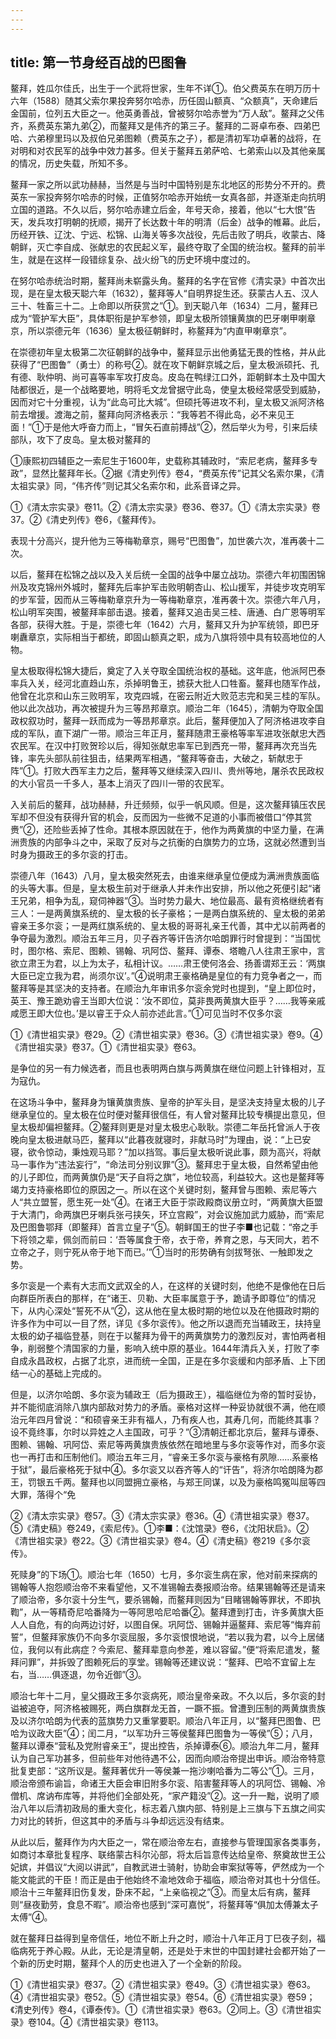 ```yaml
---
---
---
```

title: 第一节身经百战的巴图鲁
---



鳌拜，姓瓜尔佳氏，出生于一个武将世家，生年不详①。伯父费英东在明万历十六年（1588）随其父索尔果投奔努尔哈赤，历任固山额真、“众额真”，天命建后金国前，位列五大臣之一。他英勇善战，曾被努尔哈赤誉为“万人敌”。鳌拜之父伟齐，系费英东第九弟②，而鳌拜又是伟齐的第三子。鳌拜的二哥卓布泰、四弟巴哈、六弟穆里玛以及叔伯兄弟图赖（费英东之子），都是清初军功卓著的战将，在对明和对农民军的战争中效力甚多。但关于鳌拜五弟萨哈、七弟索山以及其他亲属的情况，历史失载，所知不多。

鳌拜一家之所以武功赫赫，当然是与当时中国特别是东北地区的形势分不开的。费英东一家投奔努尔哈赤的时候，正值努尔哈赤开始统一女真各部，并逐渐走向抗明立国的道路。不久以后，努尔哈赤建立后金，年号天命，接着，他以“七大恨”告天，发兵攻打明朝的抚顺，揭开了长达数十年的明清（后金）战争的帷幕。此后，历经开铁、辽沈、宁远、松锦、山海关等多次战役，先后击败了明兵，收蒙古、降朝鲜，灭亡李自成、张献忠的农民起义军，最终夺取了全国的统治权。鳌拜的前半生，就是在这样一段错综复杂、战火纷飞的历史环境中度过的。

在努尔哈赤统治时期，鳌拜尚未崭露头角。鳌拜的名字在官修《清实录》中首次出现，是在皇太极天聪六年（1632），鳌拜等人“自明界捉生还。获蒙古人五、汉人三十、牲畜三十二。上命即以所获赏之”①。到天聪八年（1634）二月，鳌拜已成为“管护军大臣”，具体职衔是护军参领，即皇太极所领镶黄旗的巴牙喇甲喇章京，所以崇德元年（1636）皇太极征朝鲜时，称鳌拜为“内直甲喇章京”。

在崇德初年皇太极第二次征朝鲜的战争中，鳌拜显示出他勇猛无畏的性格，并从此获得了“巴图鲁”（勇士）的称号②。就在攻下朝鲜京城之后，皇太极派硕托、孔有德、耿仲明、尚可喜等率军攻打皮岛。皮岛在鸭绿江口外，距朝鲜本土及中国大陆都很近，是一个战略要地，明将毛文龙曾据守此岛，使皇太极经常感受到威胁，因而对它十分重视，认为“此岛可比大城”。但硕托等进攻不利，皇太极又派阿济格前去增援。渡海之前，鳌拜向阿济格表示：“我等若不得此岛，必不来见王面！”①于是他大呼奋力而上，“冒矢石直前搏战”②，然后举火为号，引来后续部队，攻下了皮岛。皇太极对鳌拜的

①康熙初四辅臣之一索尼生于1600年，史载称其辅政时，“索尼老病，鳌拜多专政”，显然比鳌拜年长。②据《清史列传》卷4，“费英东传”记其父名索尔果，《清太祖实录》同，“伟齐传”则记其父名索尔和，此系音译之异。

①《清太宗实录》卷11。②《清太宗实录》卷36、卷37。①《清太宗实录》卷37。②《清史列传》卷6，《鳌拜传》。

表现十分高兴，提升他为三等梅勒章京，赐号“巴图鲁”，加世袭六次，准再袭十二次。

以后，鳌拜在松锦之战以及入关后统一全国的战争中屡立战功。崇德六年初围困锦州及攻克锦州外城时，鳌拜先后率护军击败明朝杏山、松山援军，并徒步攻克明军的步军营，因而从三等梅勒章京升为一等梅勒章京，准再袭十次。崇德六年八月，松山明军突围，被鳌拜率部击退。接着，鳌拜又追击吴三桂、唐通、白广恩等明军各部，获得大胜。于是，崇德七年（1642）六月，鳌拜又升为护军统领，即巴牙喇纛章京，实际相当于都统，即固山额真之职，成为八旗将领中具有较高地位的人物。

皇太极取得松锦大捷后，奠定了入关夺取全国统治权的基础。这年底，他派阿巴泰率兵入关，经河北直趋山东，杀掉明鲁王，掳获大批人口牲畜。鳌拜也随军作战，他曾在北京和山东三败明军，攻克四城，在密云附近大败范志完和吴三桂的军队。他以此次战功，再次被提升为三等昂邦章京。顺治二年（1645），清朝为夺取全国政权叙功时，鳌拜一跃而成为一等昂邦章京。此后，鳌拜便加入了阿济格进攻李自成的军队，直下湖广一带。顺治三年正月，鳌拜随肃王豪格等率军进攻张献忠大西农民军。在汉中打败贺珍以后，得知张献忠率军已到西充一带，鳌拜再次充当先锋，率先头部队前往狙击，结果两军相遇，“鳌拜等奋击，大破之，斩献忠于阵”①。打败大西军主力之后，鳌拜等又继续深入四川、贵州等地，屠杀农民政权的大小官员一千多人，基本上消灭了四川一带的农民军。

入关前后的鳌拜，战功赫赫，升迁频频，似乎一帆风顺。但是，这次鳌拜镇压农民军却不但没有获得升官的机会，反而因为一些微不足道的小事而被借口“停其赏赉”②，还险些丢掉了性命。其根本原因就在于，他作为两黄旗的中坚力量，在满洲贵族的内部争斗之中，采取了反对与之抗衡的白旗势力的立场，这就必然遭到当时身为摄政王的多尔衮的打击。

崇德八年（1643）八月，皇太极突然死去，由谁来继承皇位便成为满洲贵族面临的头等大事。但是，皇太极生前对于继承人并未作出安排，所以他之死便引起“诸王兄弟，相争为乱，窥伺神器”③。当时势力最大、地位最高、最有资格继统者有三人：一是两黄旗系统的、皇太极的长子豪格；一是两白旗系统的、皇太极的弟弟睿亲王多尔衮；一是两红旗系统的、皇太极的哥哥礼亲王代善，其中尤以前两者的争夺最为激烈。顺治五年三月，贝子吞齐等讦告济尔哈朗罪行时曾提到：“当国忧时，图尔格、索尼、图赖、锡翰、巩阿岱、鳌拜、谭泰、塔瞻八人往肃王家中，言欲立肃王为君，以上为太子，私相计议。……肃王使何洛会、扬善谓郑王云：‘两旗大臣已定立我为君，尚须尔议’。”④说明肃王豪格确是皇位的有力竞争者之一，而鳌拜等是其坚决的支持者。在顺治九年审讯多尔衮余党时也提到，“皇上即位时，英王、豫王跪劝睿王当即大位说：‘汝不即位，莫非畏两黄旗大臣乎？……我等亲戚咸愿王即大位也。’是以睿王于众人前亦述此言。”①可见当时不仅多尔衮

①《清世祖实录》卷29。②《清世祖实录》卷36。③《清世祖实录》卷9。④《清世祖实录》卷37。①《清世祖实录》卷63。

是争位的另一有力候选者，而且也表明两白旗与两黄旗在继位问题上针锋相对，互为寇仇。

在这场斗争中，鳌拜身为镶黄旗贵族、皇帝的护军头目，是坚决支持皇太极的儿子继承皇位的。皇太极在位时便对鳌拜很信任，有人曾对鳌拜比较专横提出意见，但皇太极却偏袒鳌拜。②鳌拜则更是对皇太极忠心耿耿。崇德二年岳托曾派人于夜晚向皇太极进献马匹，鳌拜以“此暮夜就寝时，非献马时”为理由，说：“上已安寝，欲令惊动，秉烛观马耶？”加以挡驾。事后皇太极听说此事，颇为高兴，将献马一事作为“违法妄行”，“命法司分别议罪”③。鳌拜忠于皇太极，自然希望由他的儿子即位，而两黄旗仍是“天子自将之旗”，地位较高，利益较大。这也是鳌拜等竭力支持豪格即位的原因之一。所以在这个关键时刻，鳌拜曾与图赖、索尼等六人“共立盟誓，愿生死一处”④。在诸王大臣于崇政殿商议册立时，“两黄旗大臣盟于大清门，命两旗巴牙喇兵张弓挟矢，环立宫殿”，对会议施加武力威胁，而“索尼及巴图鲁鄂拜（即鳌拜）首言立皇子”⑤。朝鲜国王的世子李■也记载：“帝之手下将领之辈，佩剑而前曰：‘吾等属食于帝，衣于帝，养育之恩，与天同大，若不立帝之子，则宁死从帝于地下而已。’”①当时的形势确有剑拔弩张、一触即发之势。

多尔衮是一个素有大志而文武双全的人，在这样的关键时刻，他绝不是像他在日后向群臣所表白的那样，在“诸王、贝勒、大臣率属意于予，跪请予即尊位”的情况下，从内心深处“誓死不从”②，这从他在皇太极时期的地位以及在他摄政时期的许多作为中可以一目了然，详见《多尔衮传》。他之所以退而充当辅政王，扶持皇太极的幼子福临登基，则在于以鳌拜为骨干的两黄旗势力的激烈反对，害怕两者相争，削弱整个清国家的力量，影响入统中原的基业。1644年清兵入关，打败了李自成永昌政权，占据了北京，进而统一全国，正是在多尔衮缓和内部矛盾、上下团结一心的基础上完成的。

但是，以济尔哈朗、多尔衮为辅政王（后为摄政王），福临继位为帝的暂时妥协，并不能彻底消除八旗内部敌对势力的矛盾。豪格对这样一种妥协就很不满，他在顺治元年四月曾说：“和硕睿亲王非有福人，乃有疾人也，其寿几何，而能终其事？设不竟终事，尔时以异姓之人主国政，可乎？”③清朝迁都北京后，鳌拜与谭泰、图赖、锡翰、巩阿岱、索尼等两黄旗贵族依然在暗地里与多尔衮等作对，而多尔衮也一再打击和压制他们。顺治五年三月，“睿亲王多尔衮与豪格有夙隙……系豪格于狱”，最后豪格死于狱中④。多尔衮又以吞齐等人的“讦告”，将济尔哈朗降为郡王，罚银五千两。鳌拜也以同盟拥立豪格，与郑王同谋，以及为豪格鸣冤叫屈等四大罪，落得个“免

②《清太宗实录》卷57。③《清太宗实录》卷36。④《清世祖实录》卷37。⑤《清史稿》卷249，《索尼传》。①李■：《沈馆录》卷6，《沈阳状启》。②《清世祖实录》卷22。③《清世祖实录》卷4。④《清史稿》卷219《多尔衮传》。

死赎身”的下场①。顺治七年（1650）七月，多尔衮生病在家，他对前来探病的锡翰等人抱怨顺治帝不来看望他，又不准锡翰去奏报顺治帝。结果锡翰等还是请来了顺治帝，多尔衮十分生气，要杀锡翰，而鳌拜则因为“目睹锡翰等罪状，不即执鞫”，从一等精奇尼哈番降为一等阿思哈尼哈番②。鳌拜遭到打击，许多黄旗大臣人人自危，有的向两边讨好，以图自保。巩阿岱、锡翰并逼鳌拜、索尼等“悔弃前誓”，但鳌拜家族仍不向多尔衮屈服，多尔衮恨恨地说，“若以我为君，以今上居储位，我何以有此病症？今索尼、鳌拜辈意向参差，难以容留。”便“将索尼遣发，鳌拜问罪”，并拆毁了图赖死后的享堂。锡翰等还建议说：“鳌拜、巴哈不宜留上左右，当……俱逐退，勿令近御”③。

顺治七年十二月，皇父摄政王多尔衮病死，顺治皇帝亲政。不久以后，多尔衮的封谥被追夺，阿济格被赐死，两白旗群龙无首，一蹶不振。曾遭到压制的两黄旗贵族及以济尔哈朗为代表的蓝旗势力又重掌要职。顺治八年正月，以“鳌拜巴图鲁、巴哈为议政大臣”④；闰二月，“以军功升三等侯鳌拜巴图鲁为一等侯”⑤；八月，鳌拜以谭泰“营私及党附睿亲王”，提出控告，杀掉谭泰⑥。顺治九年二月，鳌拜认为自己军功甚多，但前些年对他待遇不公，因而向顺治帝提出申诉。顺治帝特意批复吏部：“这所议是。鳌拜著优升一等侯兼一拖沙喇哈番为二等公”①。三月，顺治帝颁布谕旨，命诸王大臣会审旧附多尔衮、陷害鳌拜等人的巩阿岱、锡翰、冷僧机、席讷布库等，并将他们全部处死，“家产籍没”②。这一升一黜，说明了顺治八年以后清初政局的重大变化，标志着八旗内部、特别是上三旗与下五旗之间实力对比的转折，但这其中的矛盾与斗争却远远没有结束。

从此以后，鳌拜作为内大臣之一，常在顺治帝左右，直接参与管理国家各类事务，如商讨本章批复程序、联络蒙古科尔沁部，将太后旨意传达给皇帝、祭奠故世王公妃嫔，并倡议“大阅以讲武”，自教武进士骑射，协助会审案狱等等，俨然成为一个能文能武的干臣！而正是由于他始终不渝地效命于福临，顺治帝对其也十分信任。顺治十三年鳌拜旧伤复发，卧床不起，“上亲临视之”③。而皇太后有病，鳌拜则“昼夜勤劳，食息不暇”。顺治帝也感到“深可嘉悦”，将鳌拜等“俱加太傅兼太子太傅”④。

就在鳌拜日益得到皇帝信任，地位不断上升之时，顺治十八年正月丁巳夜子刻，福临病死于养心殿。从此，无论是清皇朝，还是处于末世的中国封建社会都开始了一个新的历史时期，鳌拜个人的历史也进入了一个全新的阶段。

①《清世祖实录》卷37。②《清世祖实录》卷49。③《清世祖实录》卷63。④《清世祖实录》卷52。⑤《清世祖实录》卷54。⑥《清世祖实录》卷59；《清史列传》卷4，《谭泰传》。①《清世祖实录》卷63。②同上。③《清世祖实录》卷104。④《清世祖实录》卷113。